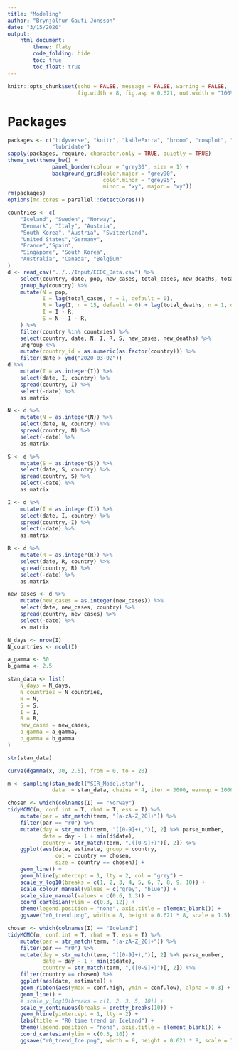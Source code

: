 ```yaml
---
title: "Modeling"
author: "Brynjólfur Gauti Jónsson"
date: "3/15/2020"
output: 
    html_document:
        theme: flaty
        code_folding: hide
        toc: true
        toc_float: true
---
```


```r
knitr::opts_chunk$set(echo = FALSE, message = FALSE, warning = FALSE, 
                      fig.width = 8, fig.asp = 0.621, out.width = "100%")
```

# Packages

```r
packages <- c("tidyverse", "knitr", "kableExtra", "broom", "cowplot", "rstan", "tidybayes", "scales", 
              "lubridate")
sapply(packages, require, character.only = TRUE, quietly = TRUE)
theme_set(theme_bw() + 
              panel_border(colour = "grey30", size = 1) + 
              background_grid(color.major = "grey90", 
                              color.minor = "grey95", 
                              minor = "xy", major = "xy"))
rm(packages)
options(mc.cores = parallel::detectCores())
```

```r
countries <- c(
    "Iceland", "Sweden", "Norway",
    "Denmark", "Italy", "Austria",
    "South Korea", "Austria", "Switzerland",
    "United States","Germany", 
    "France","Spain",
    "Singapore", "South Korea",
    "Australia", "Canada", "Belgium"
)
d <- read_csv("../../Input/ECDC_Data.csv") %>% 
    select(country, date, pop, new_cases, total_cases, new_deaths, total_deaths) %>% 
    group_by(country) %>% 
    mutate(N = pop,
           I = lag(total_cases, n = 1, default = 0),
           R = lag(I, n = 15, default = 0) + lag(total_deaths, n = 1, default = 0),
           I = I - R,
           S = N - I - R,
    ) %>% 
    filter(country %in% countries) %>% 
    select(country, date, N, I, R, S, new_cases, new_deaths) %>% 
    ungroup %>% 
    mutate(country_id = as.numeric(as.factor(country))) %>% 
    filter(date > ymd("2020-03-02"))
d %>% 
    mutate(I = as.integer(I)) %>% 
    select(date, I, country) %>% 
    spread(country, I) %>% 
    select(-date) %>% 
    as.matrix
```


```r
N <- d %>% 
    mutate(N = as.integer(N)) %>% 
    select(date, N, country) %>% 
    spread(country, N) %>% 
    select(-date) %>% 
    as.matrix

S <- d %>% 
    mutate(S = as.integer(S)) %>% 
    select(date, S, country) %>% 
    spread(country, S) %>% 
    select(-date) %>% 
    as.matrix

I <- d %>% 
    mutate(I = as.integer(I)) %>% 
    select(date, I, country) %>% 
    spread(country, I) %>% 
    select(-date) %>% 
    as.matrix

R <- d %>% 
    mutate(R = as.integer(R)) %>% 
    select(date, R, country) %>% 
    spread(country, R) %>% 
    select(-date) %>% 
    as.matrix

new_cases <- d %>% 
    mutate(new_cases = as.integer(new_cases)) %>% 
    select(date, new_cases, country) %>% 
    spread(country, new_cases) %>% 
    select(-date) %>% 
    as.matrix

N_days <- nrow(I)
N_countries <- ncol(I)

a_gamma <- 30
b_gamma <- 2.5

stan_data <- list(
    N_days = N_days,
    N_countries = N_countries,
    N = N,
    S = S,
    I = I,
    R = R,
    new_cases = new_cases,
    a_gamma = a_gamma,
    b_gamma = b_gamma
)

str(stan_data)
```

```r
curve(dgamma(x, 30, 2.5), from = 0, to = 20)
```


```r
m <- sampling(stan_model("SIR_Model.stan"), 
              data  = stan_data, chains = 4, iter = 3000, warmup = 1000)
```

```r
chosen <- which(colnames(I) == "Norway")
tidyMCMC(m, conf.int = T, rhat = T, ess = T) %>% 
    mutate(par = str_match(term, "[a-zA-Z_20]+")) %>% 
    filter(par == "r0") %>% 
    mutate(day = str_match(term, "([0-9]+),")[, 2] %>% parse_number,
           date = day - 1 + min(d$date),
           country = str_match(term, ",([0-9]+)")[, 2]) %>% 
    ggplot(aes(date, estimate, group = country, 
               col = country == chosen,
               size = country == chosen)) +
    geom_line() +
    geom_hline(yintercept = 1, lty = 2, col = "grey") +
    scale_y_log10(breaks = c(1, 2, 3, 4, 5, 6, 7, 8, 9, 10)) +
    scale_colour_manual(values = c("grey", "blue")) +
    scale_size_manual(values = c(0.6, 1.3)) +
    coord_cartesian(ylim = c(0.3, 12)) +
    theme(legend.position = "none", axis.title = element_blank()) +
    ggsave("r0_trend.png", width = 8, height = 0.621 * 8, scale = 1.5)
```

```r
chosen <- which(colnames(I) == "Iceland")
tidyMCMC(m, conf.int = T, rhat = T, ess = T) %>% 
    mutate(par = str_match(term, "[a-zA-Z_20]+")) %>% 
    filter(par == "r0") %>% 
    mutate(day = str_match(term, "([0-9]+),")[, 2] %>% parse_number,
           date = day - 1 + min(d$date),
           country = str_match(term, ",([0-9]+)")[, 2]) %>% 
    filter(country == chosen) %>% 
    ggplot(aes(date, estimate)) +
    geom_ribbon(aes(ymax = conf.high, ymin = conf.low), alpha = 0.3) +
    geom_line() +
    # scale_y_log10(breaks = c(1, 2, 3, 5, 10)) +
    scale_y_continuous(breaks = pretty_breaks(10)) +
    geom_hline(yintercept = 1, lty = 2) +
    labs(title = "R0 time trend in Iceland") +
    theme(legend.position = "none", axis.title = element_blank()) +
    coord_cartesian(ylim = c(0.3, 10)) +
    ggsave("r0_trend_Ice.png", width = 8, height = 0.621 * 8, scale = 1.5)
```



